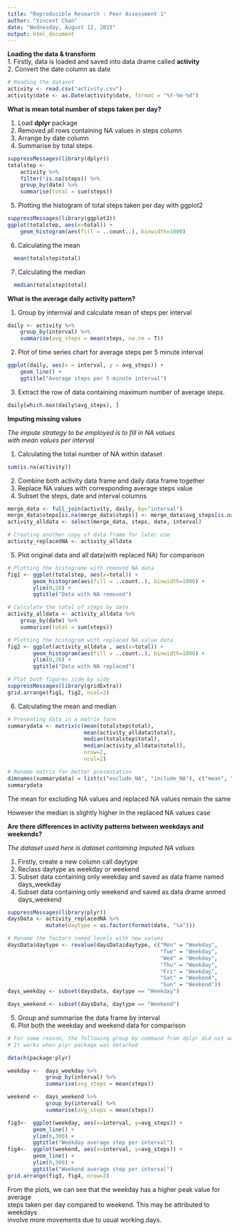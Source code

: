 ---
title: "Reproducible Research : Peer Assessment 1"
author: "Vincent Chan"
date: "Wednesday, August 12, 2015"
output: html_document
---  
  

**Loading the data & transform**  
1. Firstly, data is loaded and saved into data drame called **activity**  
2. Convert the date column as date   

```{r, echo=TRUE}
# Reading the dataset
activity <- read.csv("activity.csv")
activity$date <- as.Date(activity$date, format = "%Y-%m-%d")

```
  
  
  
**What is mean total number of steps taken per day?**  

1. Load **dplyr** package  
2. Removed all rows containing NA values in steps column   
3. Arrange by date column  
4. Summarise by total steps  

```{r, echo=TRUE}
suppressMessages(library(dplyr))
totalstep <- 
    activity %>%
    filter(!is.na(steps)) %>%
    group_by(date) %>%
    summarise(total = sum(steps))

```
  
5. Plotting the histogram of total steps taken per day with ggplot2
```{r, echo=TRUE}
suppressMessages(library(ggplot2))
ggplot(totalstep, aes(x=total)) + 
    geom_histogram(aes(fill = ..count..), binwidth=1000) 
```  

6. Calculating the mean  

```{r, echo=TRUE}
  mean(totalstep$total)
```
  
7. Calculating the median  
```{r, echo=TRUE}
  median(totalstep$total)
```

**What is the average daily activity pattern?**  

1. Group by internval and calculate mean of steps per interval  

```{r, echo=TRUE}
daily <- activity %>%
    group_by(interval) %>%
    summarise(avg_steps = mean(steps, na.rm = T))
```
  
2. Plot of time series chart for average steps per 5 minute interval  

```{r, echo=TRUE}
ggplot(daily, aes(x = interval, y = avg_steps)) + 
    geom_line() +
    ggtitle("Average steps per 5-minute interval")
```
  
3. Extract the row of data containing maximum number of average steps.  

```{r, echo=TRUE}
daily[which.max(daily$avg_steps), ]
```
  
**Imputing missing values**  
  
*The impute strategy to be employed is to fill in NA values  
with mean values per interval*

1. Calculating the total number of NA within dataset

```{r, echo=TRUE}
sum(is.na(activity))
```
  
2. Combine both activity data frame and daily data frame together  
3. Replace NA values with corresponding average steps value  
4. Subset the steps, date and interval columns  

```{r, echo=TRUE}
merge_data <- full_join(activity, daily, by="interval")
merge_data$steps[is.na(merge_data$steps)] <- merge_data$avg_steps[is.na(merge_data$steps)]
activity_alldata <- select(merge_data, steps, date, interval)

# Creating another copy of data frame for later use
activity_replacedNA <- activity_alldata
```
  
5. Plot original data and all data(with replaced NA) for comparison  

```{r, echo=TRUE}
# Plotting the histograme with removed NA data
fig1 <- ggplot(totalstep, aes(x=total)) + 
        geom_histogram(aes(fill = ..count..), binwidth=1000) +
        ylim(0,20) + 
        ggtitle("Data with NA removed")

# Calculate the total of steps by date
activity_alldata <- activity_alldata %>%
    group_by(date) %>%
    summarise(total = sum(steps))

# Plotting the histogram with replaced NA value data
fig2 <- ggplot(activity_alldata , aes(x=total)) + 
        geom_histogram(aes(fill = ..count..), binwidth=1000) +
        ylim(0,20) +
        ggtitle("Data with NA replaced")

# Plot both figures side by side
suppressMessages(library(gridExtra))
grid.arrange(fig1, fig2, ncol=2)
```
  
6. Calculating the mean and median  

```{r, echo=TRUE}
# Presenting data in a matrix form
summarydata <- matrix(c(mean(totalstep$total), 
                        mean(activity_alldata$total), 
                        median(totalstep$total), 
                        median(activity_alldata$total)), 
                        nrow=2, 
                        ncol=2)

# Rename matrix for better presentation
dimnames(summarydata) = list(c("exclude_NA", "include_NA"), c("mean", "median"))
summarydata
```
  
The mean for excluding NA values and replaced NA values remain the same  

However the median is slightly higher in the replaced NA values case  

**Are there differences in activity patterns between weekdays and weekends?**  
  
*The dataset used here is dataset containing imputed NA values*  


1. Firstly, create a new column call daytype  
2. Reclass daytype as weekday or weekend  
3. Subset data containing only weekday and saved as data frame named days_weekday  
4. Subset data containing only weekend and saved as data drame anmed days_weekend
  
```{r, echo=TRUE}
suppressMessages(library(plyr))
daysData <- activity_replacedNA %>%
            mutate(daytype = as.factor(format(date, "%a")))

# Rename the factors named levels with new values
daysData$daytype <- revalue(daysData$daytype, c("Mon" = "Weekday",
                                                "Tue" = "Weekday",
                                                "Wed" = "Weekday",
                                                "Thu" = "Weekday",
                                                "Fri" = "Weekday",
                                                "Sat" = "Weekend",
                                                "Sun" = "Weekend"))
days_weekday <- subset(daysData, daytype == "Weekday")

days_weekend <- subset(daysData, daytype == "Weekend")
```
  
5. Group and summarise the data frame by interval  
6. Plot both the weekday and weekend data for comparison

```{r, echo=TRUE}
# For some reason, the following group_by command from dplyr did not work
# It works when plyr package was detached

detach(package:plyr)    

weekday <-  days_weekday %>% 
            group_by(interval) %>% 
            summarise(avg_steps = mean(steps))

weekend <-  days_weekend %>% 
            group_by(interval) %>% 
            summarise(avg_steps = mean(steps))

fig3<-  ggplot(weekday, aes(x=interval, y=avg_steps)) + 
        geom_line() +
        ylim(0,300) +
        ggtitle("Weekday average step per interval")
fig4<-  ggplot(weekend, aes(x=interval, y=avg_steps)) + 
        geom_line() +
        ylim(0,300) +
        ggtitle("Weekend average step per interval")
grid.arrange(fig3, fig4, nrow=2)
```
  
From the plots, we can see that the weekday has a higher peak value for average  
steps taken per day compared to weekend. This may be attributed to weekdays  
involve more movements due to usual working days.